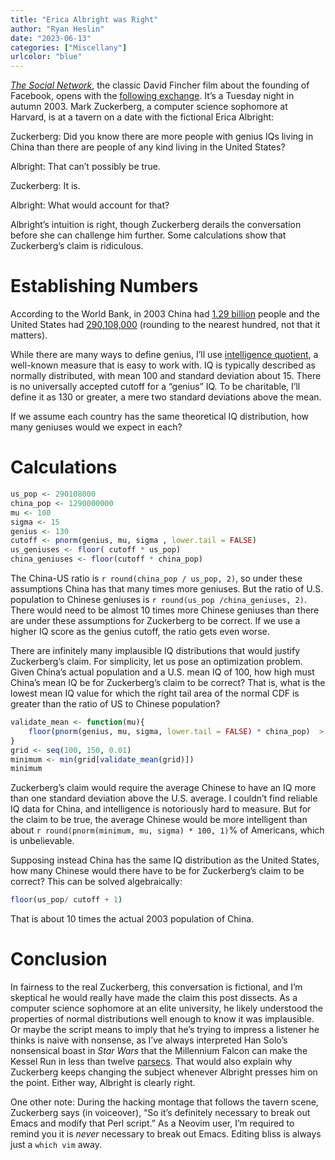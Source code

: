 ```yaml
---
title: "Erica Albright was Right"
author: "Ryan Heslin"
date: "2023-06-13"
categories: ["Miscellany"]
urlcolor: "blue"
---
```


[_The Social Network_](https://en.wikipedia.org/wiki/The_Social_Network),
the classic David Fincher film about the founding of Facebook, opens with the [following
exchange](https://www.youtube.com/watch?v=uvap4gEOC5I). It's a Tuesday night in autumn 2003. Mark Zuckerberg, a
computer science sophomore at Harvard, is at a tavern on a date with the fictional Erica
Albright:

::: {.callout}
Zuckerberg: Did you know there are more people with genius IQs living in China than
there are people of any kind living in the United States?

Albright: That can't possibly be true.

Zuckerberg: It is.

Albright: What would account for that?
:::

Albright's intuition is right, though Zuckerberg derails the conversation before she can
challenge him further. Some calculations show that Zuckerberg's claim is ridiculous.

# Establishing Numbers

According to the World Bank, in 2003 China had [1.29 billion](https://data.worldbank.org/country/china?view=chart) people and the United States had
[290,108,000](https://data.worldbank.org/country/united-states?view=chart) (rounding
to the nearest hundred, not that it matters).

While there are many ways to define genius,
I'll use [intelligence quotient](https://en.wikipedia.org/wiki/Intelligence_quotient),
a well-known measure that is easy to work with.
IQ is typically described as normally distributed, with mean 100 and standard
deviation about 15. There is no universally accepted cutoff for a "genius" IQ.
To be charitable, I'll define it as 130 or greater, a mere two standard deviations
above the mean.

If we assume each country has the same theoretical IQ distribution, how many
geniuses would we expect in each?

# Calculations

```r
us_pop <- 290108000
china_pop <- 1290000000
mu <- 100
sigma <- 15
genius <- 130
cutoff <- pnorm(genius, mu, sigma , lower.tail = FALSE)
us_geniuses <- floor( cutoff * us_pop)
china_geniuses <- floor(cutoff * china_pop)

```

The China-US ratio is `r round(china_pop / us_pop, 2)`, so under these assumptions
China has that many times more geniuses.
But the ratio of U.S. population to
Chinese geniuses is `r round(us_pop /china_geniuses, 2)`. There would need
to be almost 10 times more Chinese geniuses than there are under these assumptions for
Zuckerberg to be correct. If we
use a higher IQ score as the genius cutoff,
the ratio gets even worse.

There are infinitely many implausible IQ
distributions that would justify Zuckerberg's claim.
For simplicity, let us pose an optimization problem.
Given China's actual population and a U.S. mean IQ of 100, how high
must China's mean IQ be for Zuckerberg's claim to be correct?
That is, what is the lowest mean IQ value
for which the right tail area of the normal CDF is greater than
the ratio of US to Chinese population?

```r
validate_mean <- function(mu){
    floor(pnorm(genius, mu, sigma, lower.tail = FALSE) * china_pop)  > us_pop
}
grid <- seq(100, 150, 0.01)
minimum <- min(grid[validate_mean(grid)])
minimum
```

Zuckerberg's claim would
require the average Chinese to have an IQ
more than one standard deviation above the
U.S. average. I couldn't find reliable
IQ data for China, and intelligence
is notoriously hard to measure. But for
the claim to be true, the average
Chinese would be more intelligent
than about `r round(pnorm(minimum, mu, sigma) * 100, 1)`% of Americans, which is
unbelievable.

Supposing instead China has the same
IQ distribution as the United States, how many Chinese would there have to be for Zuckerberg's claim to be correct? This can be solved algebraically:

```r
floor(us_pop/ cutoff + 1)
```

That is about 10 times the
actual 2003 population of China.

# Conclusion

In fairness to the real Zuckerberg, this conversation is fictional, and
I'm skeptical he would really have made the claim this post dissects. As a computer science
sophomore at an elite university, he likely understood the properties of
normal distributions well enough to know it was implausible. Or maybe the script
means to imply that
he's trying to impress a listener he thinks is naive with nonsense, as I've always interpreted Han Solo's  nonsensical boast in _Star Wars_ that the Millennium Falcon can make
the Kessel Run in less than twelve [parsecs](https://en.wikipedia.org/wiki/Parsec).
That would also explain why Zuckerberg keeps changing the subject whenever Albright
presses him on the point.
Either way, Albright is clearly right.

One other note:
During the hacking montage that follows the tavern scene, Zuckerberg says
(in voiceover), "So it's definitely necessary to break out Emacs and modify that Perl script."
As a Neovim user, I'm required to remind you it is _never_ necessary to break out
Emacs. Editing bliss is always just a `which vim` away.

